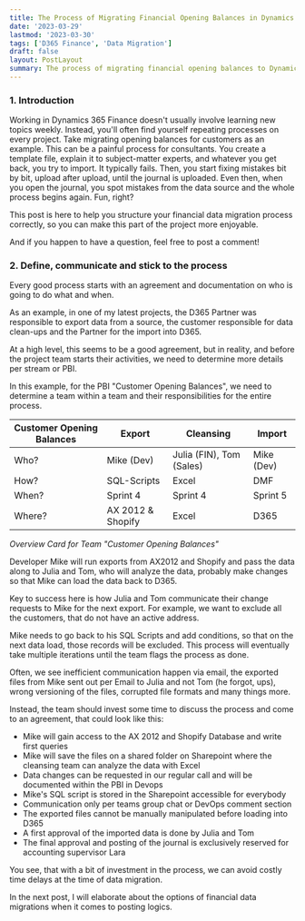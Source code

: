 ```yaml
---
title: The Process of Migrating Financial Opening Balances in Dynamics 365 Finance
date: '2023-03-29'
lastmod: '2023-03-30'
tags: ['D365 Finance', 'Data Migration']
draft: false
layout: PostLayout
summary: The process of migrating financial opening balances to Dynamics 365 can be challenging and frustrating. Learn in this blog how to make this work enjoyable!
---
```


<TOCInline toc={props.toc} exclude="Table of content" collapse={true} asDisclosure toHeading={3} />

### 1. Introduction

Working in Dynamics 365 Finance doesn't usually involve learning new topics weekly. Instead, you'll often find yourself repeating processes on every project. Take migrating opening balances for customers as an example. This can be a painful process for consultants. You create a template file, explain it to subject-matter experts, and whatever you get back, you try to import. It typically fails. Then, you start fixing mistakes bit by bit, upload after upload, until the journal is uploaded. Even then, when you open the journal, you spot mistakes from the data source and the whole process begins again. Fun, right?

This post is here to help you structure your financial data migration process correctly, so you can make this part of the project more enjoyable.

And if you happen to have a question, feel free to post a comment!

### 2. Define, communicate and stick to the process

Every good process starts with an agreement and documentation on who is going to do what and when.

As an example, in one of my latest projects, the D365 Partner was responsible to export data from a source, the customer responsible for data clean-ups and the Partner for the import into D365.

At a high level, this seems to be a good agreement, but in reality, and before the project team starts their activities, we need to determine more details per stream or PBI.

In this example, for the PBI "Customer Opening Balances", we need to determine a team within a team and their responsibilities for the entire process.

| Customer Opening Balances | Export            | Cleansing                | Import     |
| ------------------------- | ----------------- | ------------------------ | ---------- |
| Who?                      | Mike (Dev)        | Julia (FIN), Tom (Sales) | Mike (Dev) |
| How?                      | SQL-Scripts       | Excel                    | DMF        |
| When?                     | Sprint 4          | Sprint 4                 | Sprint 5   |
| Where?                    | AX 2012 & Shopify | Excel                    | D365       |

_Overview Card for Team "Customer Opening Balances"_

Developer Mike will run exports from AX2012 and Shopify and pass the data along to Julia and Tom, who will analyze the data, probably make changes so that Mike can load the data back to D365.

Key to success here is how Julia and Tom communicate their change requests to Mike for the next export. For example, we want to exclude all the customers, that do not have an active address.

Mike needs to go back to his SQL Scripts and add conditions, so that on the next data load, those records will be excluded. This process will eventually take multiple iterations until the team flags the process as done.

Often, we see inefficient communication happen via email, the exported files from Mike sent out per Email to Julia and not Tom (he forgot, ups), wrong versioning of the files, corrupted file formats and many things more.

Instead, the team should invest some time to discuss the process and come to an agreement, that could look like this:

- Mike will gain access to the AX 2012 and Shopify Database and write first queries
- Mike will save the files on a shared folder on Sharepoint where the cleansing team can analyze the data with Excel
- Data changes can be requested in our regular call and will be documented within the PBI in Devops
- Mike's SQL script is stored in the Sharepoint accessible for everybody
- Communication only per teams group chat or DevOps comment section
- The exported files cannot be manually manipulated before loading into D365
- A first approval of the imported data is done by Julia and Tom
- The final approval and posting of the journal is exclusively reserved for accounting supervisor Lara

You see, that with a bit of investment in the process, we can avoid costly time delays at the time of data migration.

In the next post, I will elaborate about the options of financial data migrations when it comes to posting logics.
